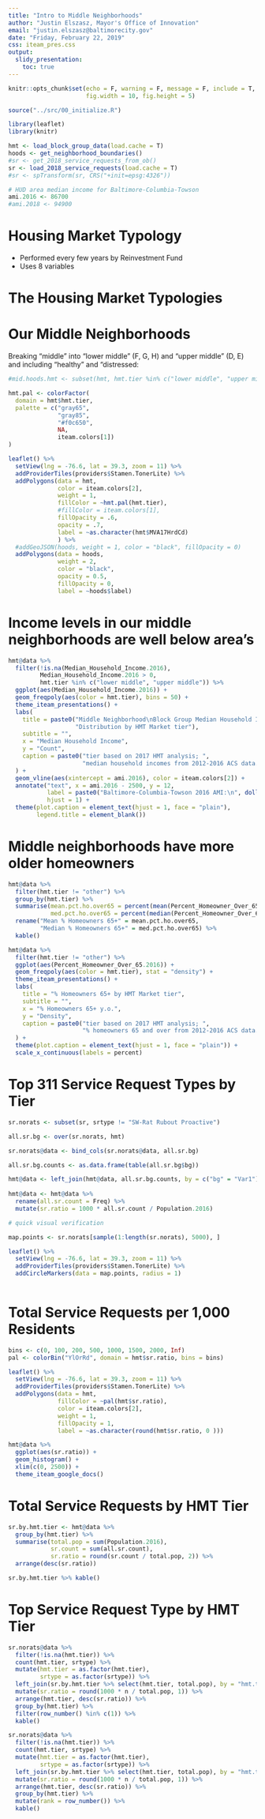 ```yaml
---
title: "Intro to Middle Neighborhoods"
author: "Justin Elszasz, Mayor's Office of Innovation"
email: "justin.elszasz@baltimorecity.gov"
date: "Friday, February 22, 2019"
css: iteam_pres.css
output: 
  slidy_presentation:
    toc: true
---
```


```r
knitr::opts_chunk$set(echo = F, warning = F, message = F, include = T,
                      fig.width = 10, fig.height = 5)

``` 

```r
source("../src/00_initialize.R")

library(leaflet)
library(knitr)
```

```r
hmt <- load_block_group_data(load.cache = T)
hoods <- get_neighborhood_boundaries()
#sr <- get_2018_service_requests_from_ob()
sr <- load_2018_service_requests(load.cache = T)
#sr <- spTransform(sr, CRS("+init=epsg:4326"))

```

```r
# HUD area median income for Baltimore-Columbia-Towson
ami.2016 <- 86700
#ami.2018 <- 94900
```


# Housing Market Typology 

- Performed every few years by Reinvestment Fund
- Uses 8 variables


# The Housing Market Typologies

# Our Middle Neighborhoods

Breaking "middle" into "lower middle" (F, G, H) and "upper middle" (D, E) and including "healthy" and "distressed:

```r
#mid.hoods.hmt <- subset(hmt, hmt.tier %in% c("lower middle", "upper middle"))

hmt.pal <- colorFactor(
  domain = hmt$hmt.tier,
  palette = c("gray65",
              "gray85",
              "#f0c650", 
              NA,
              iteam.colors[1])
)

leaflet() %>% 
  setView(lng = -76.6, lat = 39.3, zoom = 11) %>%
  addProviderTiles(providers$Stamen.TonerLite) %>%
  addPolygons(data = hmt, 
              color = iteam.colors[2],
              weight = 1,
              fillColor = ~hmt.pal(hmt.tier),
              #fillColor = iteam.colors[1],
              fillOpacity = .6,
              opacity = .7,
              label = ~as.character(hmt$MVA17HrdCd)
              ) %>%
  #addGeoJSON(hoods, weight = 1, color = "black", fillOpacity = 0)
  addPolygons(data = hoods, 
              weight = 2, 
              color = "black",
              opacity = 0.5,
              fillOpacity = 0, 
              label = ~hoods$label)
```

# Income levels in our middle neighborhoods are well below area's


```r
hmt@data %>% 
  filter(!is.na(Median_Household_Income.2016),
         Median_Household_Income.2016 > 0,
         hmt.tier %in% c("lower middle", "upper middle")) %>% 
  ggplot(aes(Median_Household_Income.2016)) +
  geom_freqpoly(aes(color = hmt.tier), bins = 50) +
  theme_iteam_presentations() +
  labs(
    title = paste0("Middle Neighborhood\nBlock Group Median Household Income\n",
                   "Distribution by HMT Market tier"),
    subtitle = "",
    x = "Median Household Income",
    y = "Count",
    caption = paste0("tier based on 2017 HMT analysis; ",
                     "median household incomes from 2012-2016 ACS data.")
  ) +
  geom_vline(aes(xintercept = ami.2016), color = iteam.colors[2]) +
  annotate("text", x = ami.2016 - 2500, y = 12,
           label = paste0("Baltimore-Columbia-Towson 2016 AMI:\n", dollar(ami.2016)),
           hjust = 1) +
  theme(plot.caption = element_text(hjust = 1, face = "plain"),
        legend.title = element_blank())
```

# Middle neighborhoods have more older homeowners


```r
hmt@data %>%
  filter(hmt.tier != "other") %>%
  group_by(hmt.tier) %>%
  summarise(mean.pct.ho.over65 = percent(mean(Percent_Homeowner_Over_65.2016)),
            med.pct.ho.over65 = percent(median(Percent_Homeowner_Over_65.2016))) %>%
  rename("Mean % Homeowners 65+" = mean.pct.ho.over65,
         "Median % Homeowners 65+" = med.pct.ho.over65) %>%
  kable()
```

```r
hmt@data %>% 
  filter(hmt.tier != "other") %>% 
  ggplot(aes(Percent_Homeowner_Over_65.2016)) +
  geom_freqpoly(aes(color = hmt.tier), stat = "density") +
  theme_iteam_presentations() +
  labs(
    title = "% Homeowners 65+ by HMT Market tier",
    subtitle = "",
    x = "% Homeowners 65+ y.o.",
    y = "Density",
    caption = paste0("tier based on 2017 HMT analysis; ",
                     "% homeowners 65 and over from 2012-2016 ACS data.")
  ) +
  theme(plot.caption = element_text(hjust = 1, face = "plain")) +
  scale_x_continuous(labels = percent)
```


# Top 311 Service Request Types by Tier

```r
sr.norats <- subset(sr, srtype != "SW-Rat Rubout Proactive")

all.sr.bg <- over(sr.norats, hmt)

sr.norats@data <- bind_cols(sr.norats@data, all.sr.bg)

all.sr.bg.counts <- as.data.frame(table(all.sr.bg$bg))

hmt@data <- left_join(hmt@data, all.sr.bg.counts, by = c("bg" = "Var1")) 
  
hmt@data <- hmt@data %>%
  rename(all.sr.count = Freq) %>%
  mutate(sr.ratio = 1000 * all.sr.count / Population.2016)
```


```r
# quick visual verification

map.points <- sr.norats[sample(1:length(sr.norats), 5000), ]

leaflet() %>%
  setView(lng = -76.6, lat = 39.3, zoom = 11) %>%
  addProviderTiles(providers$Stamen.TonerLite) %>% 
  addCircleMarkers(data = map.points, radius = 1)
  
```

# Total Service Requests per 1,000 Residents

```r
bins <- c(0, 100, 200, 500, 1000, 1500, 2000, Inf)
pal <- colorBin("YlOrRd", domain = hmt$sr.ratio, bins = bins)

leaflet() %>%
  setView(lng = -76.6, lat = 39.3, zoom = 11) %>%
  addProviderTiles(providers$Stamen.TonerLite) %>% 
  addPolygons(data = hmt, 
              fillColor = ~pal(hmt$sr.ratio), 
              color = iteam.colors[2], 
              weight = 1, 
              fillOpacity = 1,
              label = ~as.character(round(hmt$sr.ratio, 0 )))

```

```r
hmt@data %>%
  ggplot(aes(sr.ratio)) +
  geom_histogram() +
  xlim(c(0, 2500)) +
  theme_iteam_google_docs()
```

# Total Service Requests by HMT Tier

```r
sr.by.hmt.tier <- hmt@data %>%
  group_by(hmt.tier) %>%
  summarise(total.pop = sum(Population.2016),
            sr.count = sum(all.sr.count),
            sr.ratio = round(sr.count / total.pop, 2)) %>%
  arrange(desc(sr.ratio))

sr.by.hmt.tier %>% kable()
```

# Top Service Request Type by HMT Tier

```r
sr.norats@data %>% 
  filter(!is.na(hmt.tier)) %>%
  count(hmt.tier, srtype) %>% 
  mutate(hmt.tier = as.factor(hmt.tier),
         srtype = as.factor(srtype)) %>%
  left_join(sr.by.hmt.tier %>% select(hmt.tier, total.pop), by = "hmt.tier") %>%
  mutate(sr.ratio = round(1000 * n / total.pop, 1)) %>%
  arrange(hmt.tier, desc(sr.ratio)) %>%
  group_by(hmt.tier) %>%
  filter(row_number() %in% c(1)) %>%
  kable()
```

```r
sr.norats@data %>% 
  filter(!is.na(hmt.tier)) %>%
  count(hmt.tier, srtype) %>% 
  mutate(hmt.tier = as.factor(hmt.tier),
         srtype = as.factor(srtype)) %>%
  left_join(sr.by.hmt.tier %>% select(hmt.tier, total.pop), by = "hmt.tier") %>%
  mutate(sr.ratio = round(1000 * n / total.pop, 1)) %>%
  arrange(hmt.tier, desc(sr.ratio)) %>%
  group_by(hmt.tier) %>%
  mutate(rank = row_number()) %>%
  kable()
```

